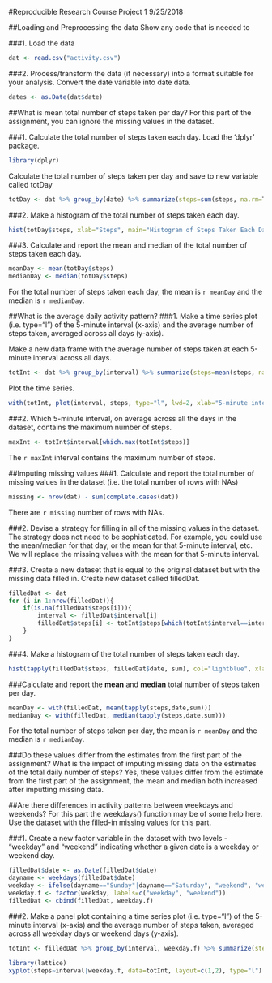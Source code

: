 #Reproducible Research Course Project 1 
9/25/2018 

##Loading and Preprocessing the data 
Show any code that is needed to

###1. Load the data 

```{r}
dat <- read.csv("activity.csv") 
``` 

###2. Process/transform the data (if necessary) into a format suitable for your analysis. 
Convert the date variable into date data. 

```{r}
dates <- as.Date(dat$date)
```

##What is mean total number of steps taken per day?
For this part of the assignment, you can ignore the missing values in the dataset. 

###1. Calculate the total number of steps taken each day.
Load the 'dplyr' package. 
```{r}
library(dplyr)
```

Calculate the total number of steps taken per day and save to new variable called totDay
```{r}
totDay <- dat %>% group_by(date) %>% summarize(steps=sum(steps, na.rm=T))
```

###2. Make a histogram of the total number of steps taken each day. 
```{r}
hist(totDay$steps, xlab="Steps", main="Histogram of Steps Taken Each Day", col="lightblue")
```

###3. Calculate and report the mean and median of the total number of steps taken each day. 
```{r}
meanDay <- mean(totDay$steps) 
medianDay <- median(totDay$steps) 
```
For the total number of steps taken each day, the mean is `r meanDay` and the median is `r medianDay`. 

##What is the average daily activity pattern?
###1. Make a time series plot (i.e. type="l") of the 5-minute interval (x-axis) and the average number of steps taken, averaged across all days (y-axis). 

Make a new data frame with the average number of steps taken at each 5-minute interval across all days. 
```{r}
totInt <- dat %>% group_by(interval) %>% summarize(steps=mean(steps, na.rm=T))
```

Plot the time series. 
```{r}
with(totInt, plot(interval, steps, type="l", lwd=2, xlab="5-minute interval", ylab="average number of steps", main="Time Series Plot of Average Number of Steps"))
```

###2. Which 5-minute interval, on average across all the days in the dataset, contains the maximum number of steps. 
```{r}
maxInt <- totInt$interval[which.max(totInt$steps)]
```
The `r maxInt` interval contains the maximum number of steps. 

##Imputing missing values
###1. Calculate and report the total number of missing values in the dataset (i.e. the total number of rows with NAs) 
```{r}
missing <- nrow(dat) - sum(complete.cases(dat))
```

There are `r missing` number of rows with NAs. 

###2. Devise a strategy for filling in all of the missing values in the dataset. The strategy does not need to be sophisticated. For example, you could use the mean/median for that day, or the mean for that 5-minute interval, etc. 
We will replace the missing values with the mean for that 5-minute interval.

###3. Create a new dataset that is equal to the original dataset but with the missing data filled in. 
Create new dataset called filledDat.
```{r}
filledDat <- dat
for (i in 1:nrow(filledDat)){
	if(is.na(filledDat$steps[i])){
		interval <- filledDat$interval[i]
		filledDat$steps[i] <- totInt$steps[which(totInt$interval==interval)]
	}
}
```

###4. Make a histogram of the total number of steps taken each day.
```{r}
hist(tapply(filledDat$steps, filledDat$date, sum), col="lightblue", xlab="number of steps", main="Histogram of total steps taken each day")
```

###Calculate and report the **mean** and **median** total number of steps taken per day. 
```{r}
meanDay <- with(filledDat, mean(tapply(steps,date,sum)))
medianDay <- with(filledDat, median(tapply(steps,date,sum)))
```
For the total number of steps taken per day, the mean is `r meanDay` and the median is `r medianDay`. 

###Do these values differ from the estimates from the first part of the assignment? What is the impact of imputing missing data on the estimates of the total daily number of steps?
Yes, these values differ from the estimate from the first part of the assignment, the mean and median both increased after imputting missing data. 

##Are there differences in activity patterns between weekdays and weekends?
For this part the weekdays() function may be of some help here. Use the dataset with the filled-in missing values for this part. 

###1. Create a new factor variable in the dataset with two levels - "weekday" and "weekend" indicating whether a given date is a weekday or weekend day. 
```{r}
filledDat$date <- as.Date(filledDat$date) 
dayname <- weekdays(filledDat$date)
weekday <- ifelse(dayname=="Sunday"|dayname=="Saturday", "weekend", "weekday")
weekday.f <- factor(weekday, labels=c("weekday", "weekend")) 
filledDat <- cbind(filledDat, weekday.f)
```

###2. Make a panel plot containing a time series plot (i.e. type="l") of the 5-minute interval (x-axis) and the average number of steps taken, averaged across all weekday days or weekend days (y-axis).

```{r}
totInt <- filledDat %>% group_by(interval, weekday.f) %>% summarize(steps=mean(steps))

library(lattice)
xyplot(steps~interval|weekday.f, data=totInt, layout=c(1,2), type="l")
```
